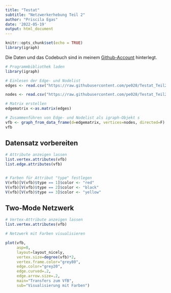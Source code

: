 ```yaml
---
title: "Testat"
subtitle: "Netzwerkerhebung Teil 2"
author: "Priscila Egas"
date: '2022-05-19'
output: html_document
---
```


```r
knitr::opts_chunk$set(echo = TRUE)
library(igraph)
```


Die Daten und das Codebuch sind in meinem
[Github-Account](https://github.com/pe028/Testat_Teil2_Netzwerkerhebung)
hinterlegt.


```r

# Programmbibliothek laden
library(igraph)

# Einlesen der Edge- und Nodelist
edges <- read.csv("https://raw.githubusercontent.com/pe028/Testat_Teil2_Netzwerkerhebung/main/Edgelist_Netzwerkerhebung_PriscilaEgas_pe028.csv", header=T, as.is=T, sep = ",")

nodes <- read.csv("https://raw.githubusercontent.com/pe028/Testat_Teil2_Netzwerkerhebung/main/Nodelist_Netzwerkerhebung_PriscilaEgas_pe028.csv", header=T, as.is=T, sep = ",")

# Matrix erstellen
edgematrix <-as.matrix(edges)

# Zusammenführen von Edge- und Nodelist als igraph-Objekt s
vfb <- graph_from_data_frame(d=edgematrix, vertices=nodes, directed=F)
vfb
```

## Datensatz vorbereiten

```r

# Attribute anzeigen lassen
list.vertex.attributes(vfb)
list.edge.attributes(vfb)


# Farben für Attribut "type" festlegen
V(vfb)[V(vfb)$type == 1]$color <- "red"
V(vfb)[V(vfb)$type == 2]$color <- "black"
V(vfb)[V(vfb)$type == 3]$color <- "yellow"

```

## Two-Mode Netzwerk

```r

# Vertex-Attribute anzeigen lassen
list.vertex.attributes(vfb)

```

```r

# Netzwerk mit Farben visualisieren

plot(vfb,
     asp=0,
     layout=layout_nicely,
     vertex.size=degree(vfb)*2,
     vertex.frame.color="grey80",
     edge.color="grey20",
     edge.curved=.2,
     edge.arrow.size=.2,
     main="Transfers zum VfB",
     sub="Visualisierung mit Farben")

```
